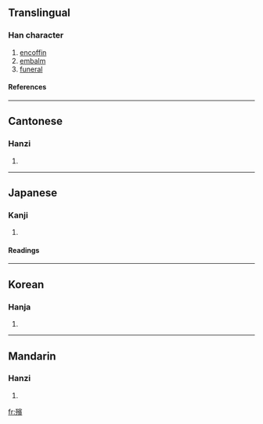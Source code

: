 {{see|殡}}

==Translingual==
===Han character===
{{Han char|rn=78|rad=歹|as=14|sn=18|four=1328<sub>6</sub>|canj=一弓十一金 (MNJMC)}}
# [[encoffin]]
# [[embalm]]
# [[funeral]]
====References====
{{Han ref|kx=0583.440|dkj=16596|dj=0976.290|hdz=21395.170|uh=6BAF|ud=27567|bh=C26C|bd=49772}}

----
==Cantonese==
===Hanzi===
{{yue-hanzi|jyut=|y=ban3}}
# {{defn|Cantonese}}

----
==Japanese==
===Kanji===
{{ja-kanji|grade=|rs=歹14}}
# {{defn|Japanese}} 
====Readings====
{{ja-readings|on=[[ひん]] (hin)|kun=[[かりもがり]] (karimogari)}}

----
==Korean==
===Hanja===
{{ko-hanja|hangeul=빈|eumhun=|rv=bin|mr=pin|y=pin}}
# {{defn|Korean}}

----
==Mandarin==
===Hanzi===
{{cmn-hanzi|sim=殡|pin=[[bìn]] (bin4)|wg=pin<sup>4</sup>}}
# {{defn|Mandarin}}

[[fr:殯]]